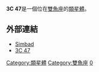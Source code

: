 {{Galaxy
  | name = [[3C星表|3C]] 47
  | image =
  | epoch = [[J2000|J2000]]
  | ra = {{RA|01|36|24.42}}
  | dec = {{DEC|+20|57|27.5}}
  | constellation name = [[雙魚座|雙魚座]]
  | z = 0.425 [[kilometer|km]]／[[second|s]]
  | type = Sy1
  | dist_ly = 11157.9336 [[ly|ly]]（342.1 [[kpc|kpc]]）
  | appmag_v = 18.1
  | size_v =  
  | notes = First quasar discovered
  | names =   [[LEDA|LEDA]] 2817500 , [[QSO|QSO]] B0133+20
}}
'''3C 47'''是一個位在[[雙魚座|雙魚座]]的[[類星體|類星體]]。
== 外部連結 ==
* [http://simbad.u-strasbg.fr/simbad/sim-id?protocol=html&Ident=3C+47&NbIdent=1&Radius=2&Radius.unit=arcmin&submit=submit+id Simbad]{{Wayback|url=http://simbad.u-strasbg.fr/simbad/sim-id?protocol=html&Ident=3C+47&NbIdent=1&Radius=2&Radius.unit=arcmin&submit=submit+id |date=20190728225258 }}
* [http://www.jb.man.ac.uk/atlas/object/3C47.html 3C 47]{{Wayback|url=http://www.jb.man.ac.uk/atlas/object/3C47.html |date=20200131021531 }}
{{類星體小作品}}

[[Category:類星體|Category:類星體]]
[[Category:雙魚座|Category:雙魚座]]
[[Category:3C天體|0]]
